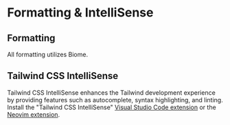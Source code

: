 # Formatting & IntelliSense

## Formatting

All formatting utilizes Biome.

## Tailwind CSS IntelliSense

Tailwind CSS IntelliSense enhances the Tailwind development experience by providing features such as autocomplete, syntax highlighting, and linting. Install the "Tailwind CSS IntelliSense" [Visual Studio Code extension](https://marketplace.visualstudio.com/items?itemName=bradlc.vscode-tailwindcss) or the [Neovim extension](https://github.com/neovim/nvim-lspconfig/blob/master/doc/server_configurations.md#tailwindcss).

